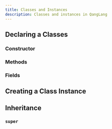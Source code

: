 ---
title: Classes and Instances
description: Classes and instances in QangLang
---

## Declaring a Classes

### Constructor

### Methods

### Fields

## Creating a Class Instance

## Inheritance

### `super`
